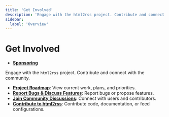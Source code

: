 ```yaml
---
title: 'Get Involved'
description: 'Engage with the html2rss project. Contribute and connect with the community.'
sidebar:
  label: 'Overview'
---
```


# Get Involved

- [**Sponsoring**](/get-involved/sponsoring)

Engage with the `html2rss` project. Contribute and connect with the community.

- [**Project Roadmap**](https://github.com/orgs/html2rss/projects/3/views/1): View current work, plans, and priorities.
- [**Report Bugs & Discuss Features**](/get-involved/issues-and-features): Report bugs or propose features.
- [**Join Community Discussions**](/get-involved/discussions): Connect with users and contributors.
- [**Contribute to html2rss**](/get-involved/contributing): Contribute code, documentation, or feed configurations.
